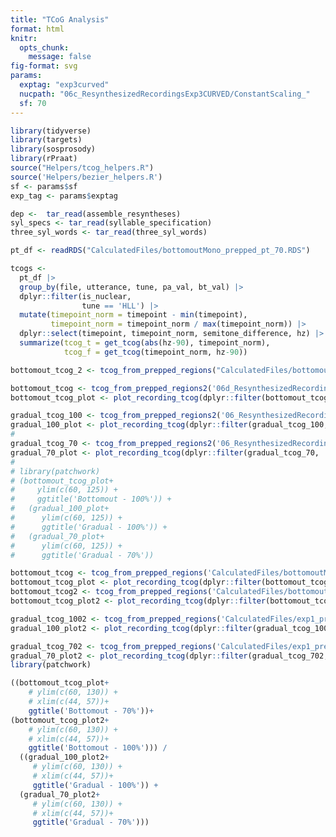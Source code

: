 ```yaml
---
title: "TCoG Analysis"
format: html
knitr:
  opts_chunk: 
    message: false
fig-format: svg
params: 
  exptag: "exp3curved"
  nucpath: "06c_ResynthesizedRecordingsExp3CURVED/ConstantScaling_"
  sf: 70
---
```


```r
library(tidyverse)
library(targets)
library(sosprosody)
library(rPraat)
source("Helpers/tcog_helpers.R")
source('Helpers/bezier_helpers.R')
sf <- params$sf
exp_tag <- params$exptag

dep <-  tar_read(assemble_resyntheses)
syl_specs <- tar_read(syllable_specification)
three_syl_words <- tar_read(three_syl_words)
```

```r
pt_df <- readRDS("CalculatedFiles/bottomoutMono_prepped_pt_70.RDS")

tcogs <- 
  pt_df |> 
  group_by(file, utterance, tune, pa_val, bt_val) |> 
  dplyr::filter(is_nuclear,
                tune == 'HLL') |> 
  mutate(timepoint_norm = timepoint - min(timepoint),
         timepoint_norm = timepoint_norm / max(timepoint_norm)) |> 
  dplyr::select(timepoint, timepoint_norm, semitone_difference, hz) |>
  summarize(tcog_t = get_tcog(abs(hz-90), timepoint_norm),
            tcog_f = get_tcog(timepoint_norm, hz-90))

bottomout_tcog_2 <- tcog_from_prepped_regions("CalculatedFiles/bottomoutMono_prepped_pt_70.RDS")
```


```r
bottomout_tcog <- tcog_from_prepped_regions2('06d_ResynthesizedRecordingsBottomoutMonotonal/ConstantScaling_70/PitchTiers/pitchtier_df.rds')
bottomout_tcog_plot <- plot_recording_tcog(dplyr::filter(bottomout_tcog, !utterance %in% three_syl_words), three_syl_words)

gradual_tcog_100 <- tcog_from_prepped_regions2('06_ResynthesizedRecordings/ConstantScaling_100/PitchTiers/pitchtier_df.rds')
gradual_100_plot <- plot_recording_tcog(dplyr::filter(gradual_tcog_100, !utterance %in% three_syl_words), three_syl_words)
# 
gradual_tcog_70 <- tcog_from_prepped_regions2('06_ResynthesizedRecordings/ConstantScaling_70/PitchTiers/pitchtier_df.rds')
gradual_70_plot <- plot_recording_tcog(dplyr::filter(gradual_tcog_70, !utterance %in% three_syl_words), three_syl_words)
# 
# library(patchwork)
# (bottomout_tcog_plot+
#     ylim(c(60, 125)) +
#     ggtitle('Bottomout - 100%')) + 
#   (gradual_100_plot+
#      ylim(c(60, 125)) +
#      ggtitle('Gradual - 100%')) + 
#   (gradual_70_plot+
#      ylim(c(60, 125)) +
#      ggtitle('Gradual - 70%'))

bottomout_tcog <- tcog_from_prepped_regions('CalculatedFiles/bottomoutMono_prepped_pt_70.RDS')
bottomout_tcog_plot <- plot_recording_tcog(dplyr::filter(bottomout_tcog2, !utterance %in% three_syl_words), three_syl_words)
bottomout_tcog2 <- tcog_from_prepped_regions('CalculatedFiles/bottomoutMono_prepped_pt_100.RDS')
bottomout_tcog_plot2 <- plot_recording_tcog(dplyr::filter(bottomout_tcog2, !utterance %in% three_syl_words), three_syl_words)

gradual_tcog_1002 <- tcog_from_prepped_regions('CalculatedFiles/exp1_prepped_pt_100.RDS')
gradual_100_plot2 <- plot_recording_tcog(dplyr::filter(gradual_tcog_1002, !utterance %in% three_syl_words), three_syl_words)

gradual_tcog_702 <- tcog_from_prepped_regions('CalculatedFiles/exp1_prepped_pt_70.RDS')
gradual_70_plot2 <- plot_recording_tcog(dplyr::filter(gradual_tcog_702, !utterance %in% three_syl_words), three_syl_words)
library(patchwork)

((bottomout_tcog_plot+
    # ylim(c(60, 130)) +
    # xlim(c(44, 57))+
    ggtitle('Bottomout - 70%'))+
(bottomout_tcog_plot2+
    # ylim(c(60, 130)) +
    # xlim(c(44, 57))+
    ggtitle('Bottomout - 100%'))) /
  ((gradual_100_plot2+
     # ylim(c(60, 130)) +
     # xlim(c(44, 57))+
     ggtitle('Gradual - 100%')) + 
  (gradual_70_plot2+
     # ylim(c(60, 130)) +
     # xlim(c(44, 57))+
     ggtitle('Gradual - 70%')))

```

